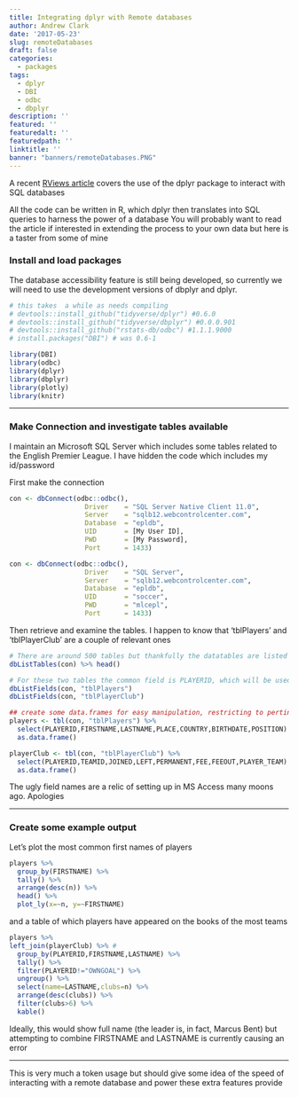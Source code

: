 ```yaml
---
title: Integrating dplyr with Remote databases
author: Andrew Clark
date: '2017-05-23'
slug: remoteDatabases
draft: false
categories:
  - packages
tags:
  - dplyr
  - DBI
  - odbc
  - dbplyr
description: ''
featured: ''
featuredalt: ''
featuredpath: ''
linktitle: ''
banner: "banners/remoteDatabases.PNG"
---
```


A recent [RViews article](https://rviews.rstudio.com/2017/05/17/databases-using-r/) covers the use of the dplyr package to interact with SQL databases

All the code can be written in R, which dplyr then translates into SQL queries to harness the power of a database
You will probably want to read the article if interested in extending the process to your own data but here is a taster from some of mine


### Install and load packages

The database accessibility feature is still being developed, so currently we will need to use the development versions of dbplyr and dplyr.

```r

# this takes  a while as needs compiling
# devtools::install_github("tidyverse/dplyr") #0.6.0
# devtools::install_github("tidyverse/dbplyr") #0.0.0.901
# devtools::install_github("rstats-db/odbc") #1.1.1.9000
# install.packages("DBI") # was 0.6-1 

library(DBI)
library(odbc)
library(dplyr)
library(dbplyr)
library(plotly)
library(knitr)


```

---

### Make Connection and investigate tables available


I maintain an Microsoft SQL Server which includes some tables related to the English Premier League. I have hidden the code which includes my id/password

First make the connection

```r

con <- dbConnect(odbc::odbc(),
                   Driver    = "SQL Server Native Client 11.0", 
                   Server    = "sqlb12.webcontrolcenter.com",
                   Database  = "epldb",
                   UID       = [My User ID],
                   PWD       = [My Password],
                   Port      = 1433)

```

```r

con <- dbConnect(odbc::odbc(),
                   Driver    = "SQL Server", 
                   Server    = "sqlb12.webcontrolcenter.com",
                   Database  = "epldb",
                   UID       = "soccer",
                   PWD       = "mlcepl",
                   Port      = 1433)

```

Then retrieve and examine the tables. I happen to know that 'tblPlayers' and 'tblPlayerClub' are a couple of relevant ones


```r

# There are around 500 tables but thankfully the datatables are listed first
dbListTables(con) %>% head()

# For these two tables the common field is PLAYERID, which will be used later
dbListFields(con, "tblPlayers")
dbListFields(con, "tblPlayerClub")

## create some data.frames for easy manipulation, restricting to pertinent fields
players <- tbl(con, "tblPlayers") %>% 
  select(PLAYERID,FIRSTNAME,LASTNAME,PLACE,COUNTRY,BIRTHDATE,POSITION) %>% 
  as.data.frame()

playerClub <- tbl(con, "tblPlayerClub") %>%
  select(PLAYERID,TEAMID,JOINED,LEFT,PERMANENT,FEE,FEEOUT,PLAYER_TEAM) %>% 
  as.data.frame()

```

The ugly field names are a relic of setting up in MS Access many moons ago. Apologies

---

### Create some example output

Let's plot the most common first names of players

```r

players %>%
  group_by(FIRSTNAME) %>% 
  tally() %>% 
  arrange(desc(n)) %>% 
  head() %>% 
  plot_ly(x=~n, y=~FIRSTNAME)
```

and a table of which players have appeared on the books of the most teams

```r

players %>% 
left_join(playerClub) %>% # 
  group_by(PLAYERID,FIRSTNAME,LASTNAME) %>% 
  tally() %>% 
  filter(PLAYERID!="OWNGOAL") %>% 
  ungroup() %>% 
  select(name=LASTNAME,clubs=n) %>% 
  arrange(desc(clubs)) %>% 
  filter(clubs>6) %>% 
  kable()


```

Ideally, this would show full name (the leader is, in fact, Marcus Bent) but attempting to combine FIRSTNAME and LASTNAME is currently causing an error

---

This is very much a token usage but should give some idea of the speed of interacting with a remote database and power these extra features provide


